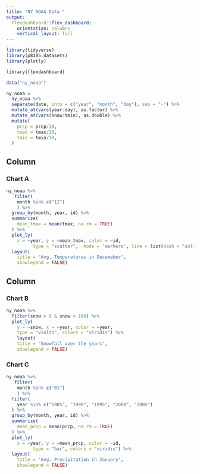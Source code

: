 ```yaml
---
title: "NY NOAA Data "
output: 
  flexdashboard::flex_dashboard:
    orientation: columns
    vertical_layout: fill
---
```


```r
library(tidyverse)
library(p8105.datasets)
library(plotly)

library(flexdashboard)
```

```r
data("ny_noaa")

ny_noaa = 
  ny_noaa %>% 
  separate(date, into = c("year", "month", "day"), sep = "-") %>% 
  mutate_at(vars(year:day), as.factor) %>% 
  mutate_at(vars(snow:tmin), as.double) %>% 
  mutate(
    prcp = prcp/10, 
    tmax = tmax/10, 
    tmin = tmin/10,
  )
```


Column {data-width=650}
-----------------------------------------------------------------------

### Chart A

```r
ny_noaa %>% 
   filter(
    month %in% c("12")
    ) %>% 
  group_by(month, year, id) %>% 
  summarize(
    mean_tmax = mean(tmax, na.rm = TRUE)
  ) %>% 
  plot_ly(
    x = ~year, y = ~mean_tmax, color = ~id,
          type = "scatter",  mode = 'markers', line = list(dash = "solid"), colors = "viridis") %>% 
  layout(
    title = "Avg. Temperatures in Decemeber", 
    showlegend = FALSE)
```

Column {data-width=350}
-----------------------------------------------------------------------

### Chart B

```r
ny_noaa %>% 
  filter(snow > 0 & snow < 100) %>% 
  plot_ly(
    y = ~snow, x = ~year, color = ~year, 
    type = "violin", colors = "viridis") %>% 
    layout(
    title = "Snowfall over the years", 
    showlegend = FALSE)
```

### Chart C

```r
ny_noaa %>% 
   filter(
    month %in% c("01")
    ) %>% 
  filter(
    year %in% c("1985", "1990", "1995", "2000", "2005")
  ) %>% 
  group_by(month, year, id) %>% 
  summarize(
    mean_prcp = mean(prcp, na.rm = TRUE)
  ) %>% 
  plot_ly(
    x = ~year, y = ~mean_prcp, color = ~id,
          type = "bar", colors = "viridis") %>% 
  layout(
    title = "Avg. Precipitation in January", 
    showlegend = FALSE)
```

